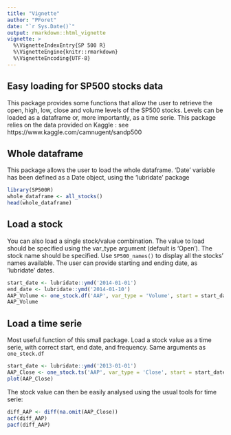 ```yaml
---
title: "Vignette"
author: "PForet"
date: "`r Sys.Date()`"
output: rmarkdown::html_vignette
vignette: >
  %\VignetteIndexEntry{SP 500 R}
  %\VignetteEngine{knitr::rmarkdown}
  %\VignetteEncoding{UTF-8}
---
```


## Easy loading for SP500 stocks data

This package provides some functions that allow the user to retrieve the open, high, low, close and volume levels of the SP500 stocks. Levels can be loaded as a dataframe or, more importantly, as a time serie. 
This package relies on the data provided on Kaggle : see https://www.kaggle.com/camnugent/sandp500

## Whole dataframe

This package allows the user to load the whole dataframe. 'Date' variable has been defined as a Date object, using the 'lubridate' package 
```r
library(SP500R)
whole_dataframe <- all_stocks()
head(whole_dataframe)
```

## Load a stock

You can also load a single stock/value combination. The value to load should be specified using the var_type argument (default is 'Open').
The stock name should be specified. Use <code>SP500_names()</code> to display all the stocks' names available.
The user can provide starting and ending date, as 'lubridate' dates.

```r
start_date <- lubridate::ymd('2014-01-01')
end_date <- lubridate::ymd('2014-01-10')
AAP_Volume <- one_stock.df('AAP', var_type = 'Volume', start = start_date, end = end_date)
AAP_Volume
```
## Load a time serie

Most useful function of this small package. Load a stock value as a time serie, with correct start, end date, and frequency.
Same arguments as <code>one_stock.df</code>

```r
start_date <- lubridate::ymd('2013-01-01')
AAP_Close <- one_stock.ts('AAP', var_type = 'Close', start = start_date)
plot(AAP_Close)
```

The stock value can then be easily analysed using the usual tools for time serie:

```r
diff_AAP <- diff(na.omit(AAP_Close))
acf(diff_AAP)
pacf(diff_AAP)
```


